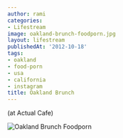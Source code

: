 ```yaml
---
author: rami
categories:
- Lifestream
image: oakland-brunch-foodporn.jpg
layout: lifestream
publishedAt: '2012-10-18'
tags:
- oakland
- food-porn
- usa
- california
- instagram
title: Oakland Brunch
---
```


(at Actual Cafe)

![Oakland Brunch Foodporn](/assets/images/content/lifestream/oakland-brunch-foodporn.jpg)
